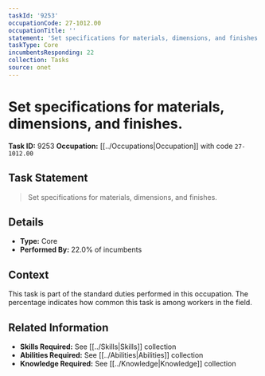 ```yaml
---
taskId: '9253'
occupationCode: 27-1012.00
occupationTitle: ''
statement: 'Set specifications for materials, dimensions, and finishes.'
taskType: Core
incumbentsResponding: 22
collection: Tasks
source: onet
---
```

# Set specifications for materials, dimensions, and finishes.

**Task ID:** 9253
**Occupation:** [[../Occupations|Occupation]] with code `27-1012.00`

## Task Statement

> Set specifications for materials, dimensions, and finishes.

## Details

- **Type:** Core
- **Performed By:** 22.0% of incumbents

## Context

This task is part of the standard duties performed in this occupation. The percentage indicates how common this task is among workers in the field.

## Related Information

- **Skills Required:** See [[../Skills|Skills]] collection
- **Abilities Required:** See [[../Abilities|Abilities]] collection
- **Knowledge Required:** See [[../Knowledge|Knowledge]] collection
